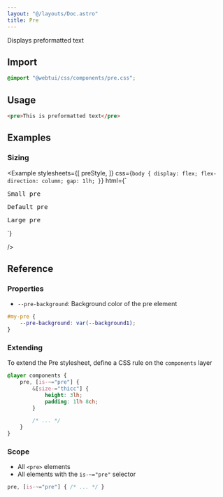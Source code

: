 ```yaml
---
layout: "@/layouts/Doc.astro"
title: Pre
---
```



Displays preformatted text

<Example 
    stylesheets={[preStyle]}
    html="<pre>This is preformatted text</pre>"
/>

## Import

```css
@import "@webtui/css/components/pre.css";
```

## Usage

```html
<pre>This is preformatted text</pre>
```

## Examples

### Sizing

<Example 
    stylesheets={[
        preStyle, 
    ]}
  css={`body {
    display: flex;
    flex-direction: column;
    gap: 1lh;
}`}
    html={`<pre size-="small">Small pre</pre>
<pre>Default pre</pre>
<pre size-="large">Large pre</pre>`}
/>

## Reference

### Properties

- `--pre-background`: Background color of the pre element

```css
#my-pre {
    --pre-background: var(--background1);
}
```

### Extending

To extend the Pre stylesheet, define a CSS rule on the `components` layer

```css
@layer components {
    pre, [is-~="pre"] {
        &[size-="thicc"] {
            height: 3lh;
            padding: 1lh 8ch;
        }

        /* ... */
    }
}
```

### Scope

- All `<pre>` elements
- All elements with the `is-~="pre"` selector

```css
pre, [is-~="pre"] { /* ... */ }
``` 
